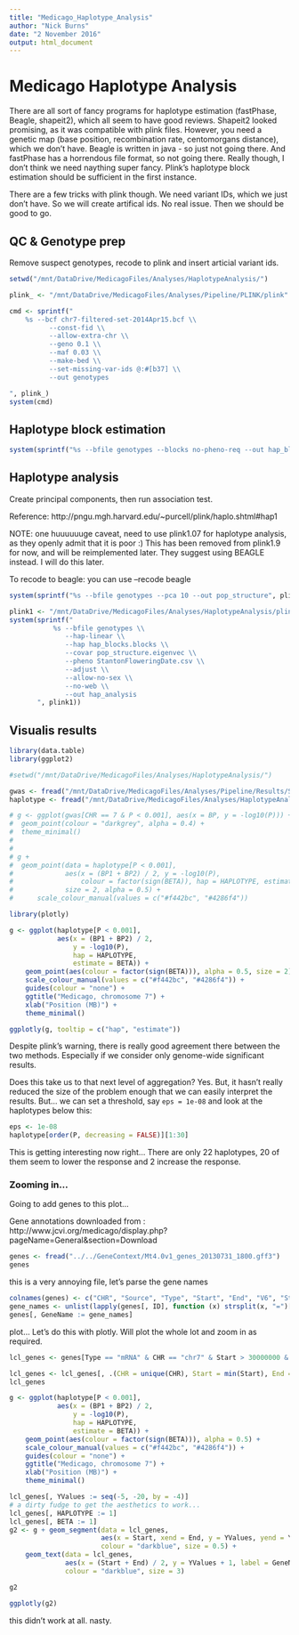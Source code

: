 ```yaml
---
title: "Medicago_Haplotype_Analysis"
author: "Nick Burns"
date: "2 November 2016"
output: html_document
---
```


# Medicago Haplotype Analysis  

There are all sort of fancy programs for haplotype estimation (fastPhase, Beagle, shapeit2), which all seem to have good reviews. Shapeit2 looked promising, as it  was compatible with plink files. However, you need a genetic map (base position, recombination rate, centomorgans distance), which we don't have. Beagle is written in java - so just not going there. And fastPhase has a horrendous file format, so not going there. Really though, I don't think we need naything super fancy. Plink's haplotype block estimation should be sufficient in the first instance.

There are a few tricks with plink though. We need variant IDs, which we just don't have. So we will create artifical ids. No real issue. Then we should be good to go.

## QC & Genotype prep  

Remove suspect genotypes, recode to plink and insert articial variant ids.

```r
setwd("/mnt/DataDrive/MedicagoFiles/Analyses/HaplotypeAnalysis/")

plink_ <- "/mnt/DataDrive/MedicagoFiles/Analyses/Pipeline/PLINK/plink"

cmd <- sprintf("
    %s --bcf chr7-filtered-set-2014Apr15.bcf \\
          --const-fid \\
          --allow-extra-chr \\
          --geno 0.1 \\
          --maf 0.03 \\
          --make-bed \\
          --set-missing-var-ids @:#[b37] \\
          --out genotypes

", plink_)
system(cmd)
```

## Haplotype block estimation  

```r
system(sprintf("%s --bfile genotypes --blocks no-pheno-req --out hap_blocks", plink_))
```

## Haplotype analysis  

Create principal components, then run association test. 

Reference: http://pngu.mgh.harvard.edu/~purcell/plink/haplo.shtml#hap1 

NOTE: one huuuuuuge caveat, need to use plink1.07 for haplotype analysis, as they openly admit that it is poor :) This has been removed from plink1.9 for now, and will be reimplemented later. They suggest using BEAGLE instead. I will do this later. 

To recode to beagle: you can use --recode beagle 


```r
system(sprintf("%s --bfile genotypes --pca 10 --out pop_structure", plink_))

plink1 <- "/mnt/DataDrive/MedicagoFiles/Analyses/HaplotypeAnalysis/plink-1.07-x86_64/plink"
system(sprintf("
           %s --bfile genotypes \\
              --hap-linear \\
              --hap hap_blocks.blocks \\
              --covar pop_structure.eigenvec \\
              --pheno StantonFloweringDate.csv \\
              --adjust \\
              --allow-no-sex \\
              --no-web \\
              --out hap_analysis
       ", plink1))
```

## Visualis results

```r
library(data.table)
library(ggplot2)

#setwd("/mnt/DataDrive/MedicagoFiles/Analyses/HaplotypeAnalysis/")

gwas <- fread("/mnt/DataDrive/MedicagoFiles/Analyses/Pipeline/Results/StantonFloweringDate_assoc_results.csv")
haplotype <- fread("/mnt/DataDrive/MedicagoFiles/Analyses/HaplotypeAnalysis/hap_analysis.assoc.hap.linear")

# g <- ggplot(gwas[CHR == 7 & P < 0.001], aes(x = BP, y = -log10(P))) +
#  geom_point(colour = "darkgrey", alpha = 0.4) +
#  theme_minimal()
# 
# 
# g +
#  geom_point(data = haplotype[P < 0.001],
#             aes(x = (BP1 + BP2) / 2, y = -log10(P),
#                 colour = factor(sign(BETA)), hap = HAPLOTYPE, estimate = BETA),
#             size = 2, alpha = 0.5) +
#      scale_colour_manual(values = c("#f442bc", "#4286f4"))

library(plotly)

g <- ggplot(haplotype[P < 0.001],
            aes(x = (BP1 + BP2) / 2,
                y = -log10(P),
                hap = HAPLOTYPE,
                estimate = BETA)) +
    geom_point(aes(colour = factor(sign(BETA))), alpha = 0.5, size = 2) +
    scale_colour_manual(values = c("#f442bc", "#4286f4")) +
    guides(colour = "none") +
    ggtitle("Medicago, chromosome 7") +
    xlab("Position (MB)") +
    theme_minimal()

ggplotly(g, tooltip = c("hap", "estimate"))
```

Despite plink's warning, there is really good agreement there between the two methods. Especially if we consider only genome-wide significant results.

Does this take us to that next level of aggregation? Yes. But, it hasn't really reduced the size of the problem enough that we can easily interpret the results. But... we can set a threshold, say ```eps = 1e-08``` and look at the haplotypes below this:

```r
eps <- 1e-08
haplotype[order(P, decreasing = FALSE)][1:30]
```

This is getting interesting now right... There are only 22 haplotypes, 20 of them seem to lower the response and 2 increase the response.


### Zooming in...  

Going to add genes to this plot...

Gene annotations downloaded from : http://www.jcvi.org/medicago/display.php?pageName=General&section=Download

```r
genes <- fread("../../GeneContext/Mt4.0v1_genes_20130731_1800.gff3")
genes
```

this is a very annoying file, let's parse the gene names

```r
colnames(genes) <- c("CHR", "Source", "Type", "Start", "End", "V6", "Strand", "V8", "ID")
gene_names <- unlist(lapply(genes[, ID], function (x) strsplit(x, "=")[[1]][3]))
genes[, GeneName := gene_names]
```

plot... Let's do this with plotly. Will plot the whole lot and zoom in as required. 

```r
lcl_genes <- genes[Type == "mRNA" & CHR == "chr7" & Start > 30000000 & End < 40000000][, .(CHR, Start, End, GeneName)]

lcl_genes <- lcl_genes[, .(CHR = unique(CHR), Start = min(Start), End = max(End)), by = GeneName]
lcl_genes

g <- ggplot(haplotype[P < 0.001], 
            aes(x = (BP1 + BP2) / 2, 
                y = -log10(P),
                hap = HAPLOTYPE,
                estimate = BETA)) +
    geom_point(aes(colour = factor(sign(BETA))), alpha = 0.5) +
    scale_colour_manual(values = c("#f442bc", "#4286f4")) +
    guides(colour = "none") +
    ggtitle("Medicago, chromosome 7") +
    xlab("Position (MB)") +
    theme_minimal()

lcl_genes[, YValues := seq(-5, -20, by = -4)]
# a dirty fudge to get the aesthetics to work...
lcl_genes[, HAPLOTYPE := 1]
lcl_genes[, BETA := 1]
g2 <- g + geom_segment(data = lcl_genes,
                       aes(x = Start, xend = End, y = YValues, yend = YValues),
                       colour = "darkblue", size = 0.5) +
    geom_text(data = lcl_genes,
              aes(x = (Start + End) / 2, y = YValues + 1, label = GeneName),
              colour = "darkblue", size = 3)

g2

ggplotly(g2)
```

this didn't work at all. nasty.